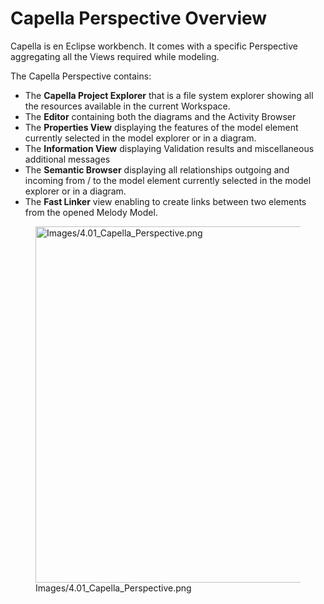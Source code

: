             
= Capella Perspective Overview =
 
Capella is en Eclipse workbench. It comes with a specific Perspective aggregating all the Views required while modeling.

 
The Capella Perspective contains:

 
* The '''Capella Project Explorer''' that is a file system explorer showing all the resources available in the current 	Workspace.
* The '''Editor''' containing both the diagrams and the Activity Browser
* The '''Properties View''' displaying the features of the model 	element currently selected in the model explorer or in a diagram.
* The '''Information View''' displaying Validation results and 	miscellaneous additional messages
* The '''Semantic Browser''' displaying all relationships outgoing 	and incoming from / to the model element currently selected in the model explorer or in a diagram.
* The '''Fast Linker''' view enabling to create links between two elements from the opened Melody Model.
 
[[Image:Images/4.01_Capella_Perspective.png|900x570px]]

   